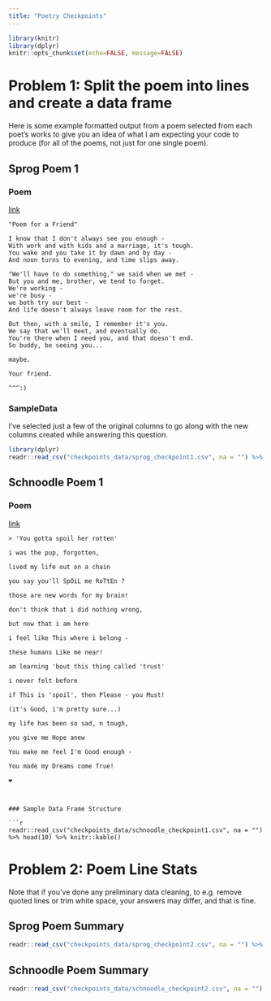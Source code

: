 ```yaml
---
title: "Poetry Checkpoints"
---
```


```r
library(knitr)
library(dplyr)
knitr::opts_chunk$set(echo=FALSE, message=FALSE)
```

# Problem 1: Split the poem into lines and create a data frame {#part1}

Here is some example formatted output from a poem selected from each poet's works to give you an idea of what I am expecting your code to produce (for all of the poems, not just for one single poem). 

## Sprog Poem 1

### Poem

[link](https://www.reddit.com/r/AskReddit/comments/gktfx1/whats_something_youre_glad_your_friend_introduced/)


    "Poem for a Friend"

    I know that I don't always see you enough -  
    With work and with kids and a marriage, it's tough.  
    You wake and you take it by dawn and by day -  
    And noon turns to evening, and time slips away. 

    "We'll have to do something," we said when we met -  
    But you and me, brother, we tend to forget.  
    We're working -  
    we're busy -  
    we both try our best -  
    And life doesn't always leave room for the rest.  

    But then, with a smile, I remember it's you.  
    We say that we'll meet, and eventually do.  
    You're there when I need you, and that doesn't end.  
    So buddy, be seeing you... 

    maybe.

    Your friend.

    ^^^:)


### SampleData

I've selected just a few of the original columns to go along with the new columns created while answering this question.

```r
library(dplyr)
readr::read_csv("checkpoints_data/sprog_checkpoint1.csv", na = "") %>% knitr::kable()
```


## Schnoodle Poem 1

### Poem
[link](https://www.reddit.com/r/velvethippos/comments/v2jnpz/this_little_lady_is_fostering_with_us_she_was)

```
> 'You gotta spoil her rotten'

i was the pup, forgotten,

lived my life out on a chain

you say you'll SpOiL me RoTtEn ?

those are new words for my brain!

don't think that i did nothing wrong,

but now that i am here

i feel like This where i belong -

these humans Like me near!

am learning 'bout this thing called 'trust'

i never felt before

if This is 'spoil', then Please - you Must!

(it's Good, i'm pretty sure...)

my life has been so sad, n tough,

you give me Hope anew

You make me feel I'm Good enough -

You made my Dreams come True!

❤️



### Sample Data Frame Structure

```r
readr::read_csv("checkpoints_data/schnoodle_checkpoint1.csv", na = "") %>% head(10) %>% knitr::kable()
```

                              
# Problem 2: Poem Line Stats {#part2}


Note that if you've done any preliminary data cleaning, to e.g. remove quoted lines or trim white space, your answers may differ, and that is fine. 

## Sprog Poem Summary


```r
readr::read_csv("checkpoints_data/sprog_checkpoint2.csv", na = "") %>% knitr::kable()
```


## Schnoodle Poem Summary

```r
readr::read_csv("checkpoints_data/schnoodle_checkpoint2.csv", na = "") %>% knitr::kable()
```
